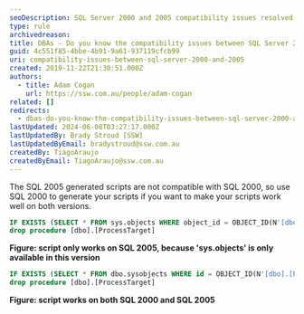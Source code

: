 ```yaml
---
seoDescription: SQL Server 2000 and 2005 compatibility issues resolved by using SQL 2000 to generate scripts.
type: rule
archivedreason:
title: DBAs - Do you know the compatibility issues between SQL Server 2000 and 2005?
guid: 4c551f85-4bbe-4b91-9a61-937119cfcb99
uri: compatibility-issues-between-sql-server-2000-and-2005
created: 2019-11-22T21:30:51.000Z
authors:
  - title: Adam Cogan
    url: https://ssw.com.au/people/adam-cogan
related: []
redirects:
  - dbas-do-you-know-the-compatibility-issues-between-sql-server-2000-and-2005
lastUpdated: 2024-06-08T03:27:17.000Z
lastUpdatedBy: Brady Stroud [SSW]
lastUpdatedByEmail: bradystroud@ssw.com.au
createdBy: TiagoAraujo
createdByEmail: TiagoAraujo@ssw.com.au
---
```


The SQL 2005 generated scripts are not compatible with SQL 2000, so use SQL 2000 to generate your scripts if you want to make your scripts work well on both versions.
```sql
IF EXISTS (SELECT * FROM sys.objects WHERE object_id = OBJECT_ID(N'[dbo].[ProcessTarget]') AND type in (N'P', N'PC'))
drop procedure [dbo].[ProcessTarget]
```

**Figure: script only works on SQL 2005, because 'sys.objects' is only available in this version**

```sql
IF EXISTS (SELECT * FROM dbo.sysobjects WHERE id = OBJECT_ID(N'[dbo].[ProcessTarget]') AND OBJECTPROPERTY(id, N'IsProcedure') = 1)
drop procedure [dbo].[ProcessTarget]
```

**Figure: script works on both SQL 2000 and SQL 2005**
